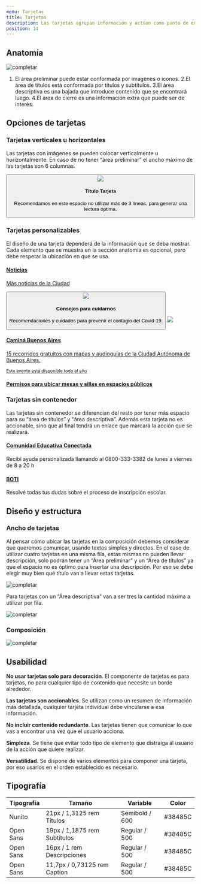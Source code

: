```yaml
---
menu: Tarjetas
title: Tarjetas
description: Las tarjetas agrupan información y actúan como punto de entrada que permite introducir un tema en específico.
position: 14
---
```


## Anatomía

![completar](/componentes/card/anatomía.svg)

1. El área preliminar puede estar conformada por imágenes o iconos.
2.El área de títulos está conformada por títulos y subtítulos.
3.El área descriptiva es una bajada que introduce contenido que se encontrará luego.
4.El área de cierre es una información extra que puede ser de interés.

## Opciones de tarjetas

### Tarjetas verticales u horizontales

Las tarjetas con imágenes se pueden colocar verticalmente u horizontalmente. En caso de no tener “área preliminar” el ancho máximo de las tarjetas son 6 columnas.

<Example>
  
  <div className="row">
    <div className="col-xs-12 col-md-8 col-lg-6">
      <Card
        title="Título Tarjeta"
        description= "Recomendamos en este espacio no utilizar más de 3 líneas, para generar una lectura óptima."
        picture={{ src: "/componentes/card/paseobajo.png" }} />
    </div>
    <div className="col-xs-12 col-lg-10">
      <button className="card card-horizontal">
        <img src="/componentes/card/paseobajo-wide.png" className="card-img-left" width={168} />
        <div className="card-body">
          <h4 className="card-title">Título Tarjeta</h4>
          <p className="card-text">
            Recomendamos en este espacio no utilizar más de 3 líneas, para generar una lectura óptima.
          </p>
        </div>
      </button>
    </div>
  </div>

</Example>

### Tarjetas personalizables

El diseño de una tarjeta dependerá de la información que se deba mostrar. Cada elemento que se muestra en la sección anatomía es opcional, pero debe respetar la ubicación en que se usa.

<Row>
<Col items={2}>

<a className="card" href="#">
  <div className="card-body">
    <i className="bx bx-news card-icon text-info"></i>
    <h4 className="card-title">Noticias</h4>
    <p className="card-subtitle"> Más noticias de la Ciudad </p>
  </div>
</a>

<button className="card">
  <img src="/componentes/card/paseobajo.png" className="card-img-top" />
  <div className="card-body">
    <h4 className="card-title">Consejos para cuidarnos</h4>
    <p className="card-text">Recomendaciones y cuidados para prevenir el contagio del Covid-19.</p>
  </div>
</button>

</Col>
<Col items={2}>

<a className="card" href="#">
  <img src="/componentes/card/paseobajo.png" className="card-img-top" />
  <div className="card-body">
    <h4 className="card-title">Caminá Buenos Aires</h4>
    <p className="card-text">15 recorridos gratuitos con mapas y audioguías de la Ciudad Autónoma de Buenos Aires.</p>
  </div>
  <div className="card-footer text-right">
    <small>Este evento está disponible todo el año</small>
  </div>
</a>

<a className="card" href="#">
  <div className="card-body">
    <h4 className="card-title">Permisos para ubicar mesas y sillas en espacios públicos</h4>
  </div>
</a>

</Col>
</Row>

### Tarjetas sin contenedor

Las tarjetas sin contenedor se diferencian del resto por tener más espacio para su “área de títulos” y “área descriptiva”. Además esta tarjeta no es accionable, sino que al final tendrá un enlace que marcará la acción que se realizará.

<Row>
<Col items={2}>

<div className="card card-simple">
  <div className="card-body">
    <i className="bx bx-message-square-edit card-icon text-danger"></i>
    <h4 className="card-title">
      <a href="tel:123456789">Comunidad Educativa Conectada</a>
    </h4>
    <p className="card-text">Recibí ayuda personalizada llamando al 0800-333-3382 de lunes a viernes de 8 a 20 h</p>
  </div>
</div>

</Col>
<Col items={2}>

<div className="card card-simple">
  <div className="card-body">
    <i className="bx bx-bot card-icon text-success"></i>
    <h4 className="card-title">
      <a href="#">BOTI</a>
    </h4>
    <p className="card-text">Resolvé todas tus dudas sobre el proceso de inscripción escolar.</p>
  </div>
</div>

</Col>
</Row>

## Diseño y estructura

### Ancho de tarjetas

Al pensar cómo ubicar las tarjetas en la composición debemos considerar que queremos comunicar, usando textos simples y directos. En el caso de utilizar cuatro tarjetas en una misma fila, estas mismas no pueden llevar descripción, solo podrán tener un “Área preliminar” y un “Área de títulos” ya que el espacio no es óptimo para insertar una descripción. Por eso se debe elegir muy bien qué título van a llevar estas tarjetas.

![completar](/componentes/card/estructura-1.svg)

Para tarjetas con un “Área descriptiva” van a ser tres la cantidad máxima a utilizar por fila.

![completar](/componentes/card/estructura-2.svg)

### Composición

![completar](/componentes/card/estructura-3.svg)

## Usabilidad

**No usar tarjetas solo para decoración**. El componente de tarjetas es para tarjetas, no para cualquier tipo de contenido que necesite un borde alrededor.

**Las tarjetas son accionables**. Se utilizan como un resumen de información más detallada, cualquier tarjeta individual debe vincularse a esa información.

**No incluir contenido redundante**. Las tarjetas tienen que comunicar lo que vas a encontrar una vez que el usuario acciona.

**Simpleza**. Se tiene que evitar todo tipo de elemento que distraiga al usuario de la acción que quiere realizar.

**Versatilidad**. Se dispone de varios elementos para componer una tarjeta, por eso usarlos en el orden establecido es necesario.

## Tipografía

| Tipografía | Tamaño                       | Variable       | Color   |
| ---------- | ---------------------------- | -------------- | ------- |
| Nunito     | 21px / 1,3125 rem Títulos    | Semibold / 600 | #38485C |
| Open Sans  | 19px / 1,1875 rem Subtítulos | Regular / 500  | #38485C |
| Open Sans  | 16px / 1 rem Descripciones   | Regular / 500  | #38485C |
| Open Sans  | 11,7px / 0,73125 rem Caption | Regular / 500  | #38485C |

<!--
Usar **mayúsculas para dar estilo** a las oraciones. Estas se usan en la primera palabra de una frase; en nombres propios; en términos como “Ciudad”, “Gobierno” o “Comuna”; en nombre de programas y/o para escribir siglas.

Es importante nunca escribir TODO EN MAYÚSCULAS ya que **dificulta la lectura** y por convención web equivaldría a gritar o levantar la voz.
-->
